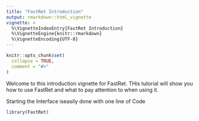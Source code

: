 ```yaml
---
title: "FastRet Introduction"
output: rmarkdown::html_vignette
vignette: >
  %\VignetteIndexEntry{FastRet Introduction}
  %\VignetteEngine{knitr::rmarkdown}
  %\VignetteEncoding{UTF-8}
---
```


```r
knitr::opts_chunk$set(
  collapse = TRUE,
  comment = "#>"
)
```

Welcome to this introduction vignette for FastRet. THis tutorial will show you how to use FastRet and what to pay attention to when using it.

Starting the Interface iseasily done with one line of Code
```r
library(FastRet)

```
